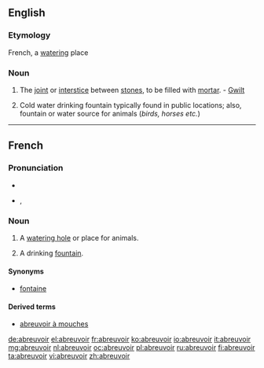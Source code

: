 ==English==

===Etymology===
French, a [[watering]] place

===Noun===
{{en-noun}}

# {{context|obsolete|Masonry}} The [[joint]] or [[interstice]] between [[stone]]s, to be filled with [[mortar]]. - [[Gwilt]]
# {{context|of humans}} Cold water drinking fountain typically found in public locations; also, fountain or water source for animals (''birds, horses etc.'')

----

==French==

===Pronunciation===
* {{audio|Fr-abreuvoir.ogg|audio}}
* {{IPA|/a.brœ.vwar/|lang=fr}}, {{X-SAMPA|/a.br9.vwar/}}

===Noun===
{{fr-noun|m}}

# A [[watering hole]] or place for animals.
# {{context|Canada|proscribed|lang=fr}} A drinking [[fountain]].

====Synonyms====
* {{sense|drinking fountain}} [[fontaine]] {{qualifier|mostly Europe}}

====Derived terms====
* [[abreuvoir à mouches]]

[[de:abreuvoir]]
[[el:abreuvoir]]
[[fr:abreuvoir]]
[[ko:abreuvoir]]
[[io:abreuvoir]]
[[it:abreuvoir]]
[[mg:abreuvoir]]
[[nl:abreuvoir]]
[[oc:abreuvoir]]
[[pl:abreuvoir]]
[[ru:abreuvoir]]
[[fi:abreuvoir]]
[[ta:abreuvoir]]
[[vi:abreuvoir]]
[[zh:abreuvoir]]